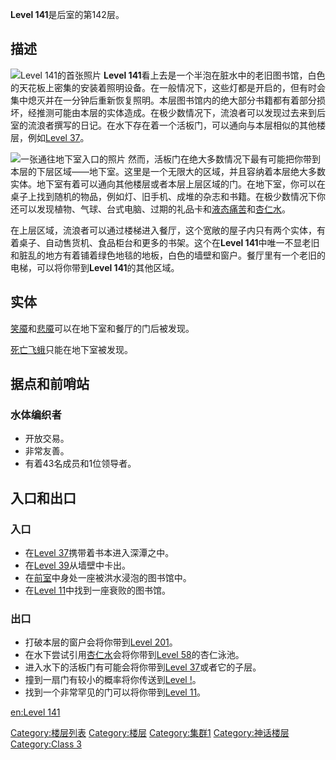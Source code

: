  {{DISPLAYTITLE:Level 141："洪灾图书馆"}}
{{Class 3}}

'''Level 141'''是后室的第142层。

== 描述 ==
[[File:Level_141_1.jpg|thumb|Level 141的首张照片]]
'''Level 141'''看上去是一个半泡在脏水中的老旧图书馆，白色的天花板上密集的安装着照明设备。在一般情况下，这些灯都是开启的，但有时会集中熄灭并在一分钟后重新恢复照明。本层图书馆内的绝大部分书籍都有着部分损坏，经推测可能由本层的实体造成。在极少数情况下，流浪者可以发现过去来到后室的流浪者撰写的日记。在水下存在着一个活板门，可以通向与本层相似的其他楼层，例如[[Level 37]]。

[[File:Level_141_2.jpg|thumb|一张通往地下室入口的照片]]
然而，活板门在绝大多数情况下最有可能把你带到本层的下层区域——地下室。这里是一个无限大的区域，并且容纳着本层绝大多数实体。地下室有着可以通向其他楼层或者本层上层区域的门。在地下室，你可以在桌子上找到随机的物品，例如灯、旧手机、成堆的杂志和书籍。在极少数情况下你还可以发现植物、气球、台式电脑、过期的礼品卡和[[Liquid_Pain|液态痛苦]]和[[Almond_Water|杏仁水]]。

在上层区域，流浪者可以通过楼梯进入餐厅，这个宽敞的屋子内只有两个实体，有着桌子、自动售货机、食品柜台和更多的书架。这个在'''Level 141'''中唯一不显老旧和脏乱的地方有着铺着绿色地毯的地板，白色的墙壁和窗户。餐厅里有一个老旧的电梯，可以将你带到'''Level 141'''的其他区域。

==实体==
[[Smilers|笑魇]]和[[Frowners|悲魇]]可以在地下室和餐厅的门后被发现。

[[Death_Moths|死亡飞蛾]]只能在地下室被发现。

==据点和前哨站==
===水体编织者===
* 开放交易。
* 非常友善。
* 有着43名成员和1位领导者。

==入口和出口==
===入口===
* 在[[Level 37]]携带着书本进入深潭之中。
* 在[[Level 39]]从墙壁中卡出。
* 在[[The_Frontrooms|前室]]中身处一座被洪水浸泡的图书馆中。
* 在[[Level 11]]中找到一座衰败的图书馆。

===出口===
* 打破本层的窗户会将你带到[[Level 201]]。
* 在水下尝试引用[[Almond_Water|杏仁水]]会将你带到[[Level 58]]的杏仁泳池。
* 进入水下的活板门有可能会将你带到[[Level 37]]或者它的子层。
* 撞到一扇门有较小的概率将你传送到[[Level !]]。
* 找到一个非常罕见的门可以将你带到[[Level 11]]。

{{Collapse|initial=<span style="color:brown">'''> 查看作者与关于信息'''</span>|final=<span style="color:brown">'''< 隐藏作者与关于信息'''</span>|body=作者:[https://backrooms.fandom.com/wiki/User:Gohgong Gohgong]<br>译者：[https://backrooms.fandom.com/wiki/User:NotFatDog 不是肥狗]}}

{{Redirect|Prev=140|Next=142}}
[[en:Level 141]]
[[Category:楼层列表]]
[[Category:楼层]]
[[Category:集群1]]
[[Category:神话楼层]]
[[Category:Class 3]]
